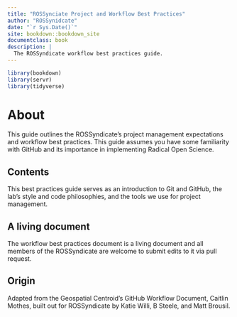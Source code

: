 ```yaml
---
title: "ROSSynciate Project and Workflow Best Practices"
author: "ROSSynidcate"
date: "`r Sys.Date()`"
site: bookdown::bookdown_site
documentclass: book
description: |
  The ROSSyndicate workflow best practices guide.
---
```


```r
library(bookdown)
library(servr)
library(tidyverse)
```

# About

This guide outlines the ROSSyndicate's project management expectations and workflow best practices. This guide assumes you have some familiarity with GitHub and its importance in implementing Radical Open Science.

## Contents

This best practices guide serves as an introduction to Git and GitHub, the lab's style and code philosophies, and the tools we use for project management.

## A living document

The workflow best practices document is a living document and all members of the ROSSyndicate are welcome to submit edits to it via pull request.

## Origin

Adapted from the Geospatial Centroid's GitHub Workflow Document, Caitlin Mothes, built out for ROSSyndicate by Katie Willi, B Steele, and Matt Brousil.
